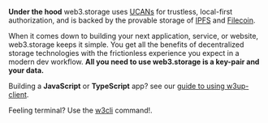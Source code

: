 
**Under the hood** web3.storage uses [UCANs](https://github.com/ucan-wg/spec) for trustless, local-first authorization, and is backed by the provable storage of [IPFS](https://docs.ipfs.tech/) and [Filecoin](https://docs.filecoin.io/basics/what-is-filecoin).

When it comes down to building your next application, service, or website, web3.storage keeps it simple. You get all the benefits of decentralized storage technologies with the frictionless experience you expect in a modern dev workflow. **All you need to use web3.storage is a key-pair and your data.**

Building a **JavaScript** or **TypeScript** app? see our [guide to using w3up-client](/docs/w3up-client).

Feeling terminal? Use the [w3cli](/docs/w3cli) command!.

<Cards>
  <Card icon='💾 ' title="CLI" href="/docs/w3cli" />
  <Card icon='✨ ' title="JS Client" href="/docs/w3up-client" />
</Cards>
